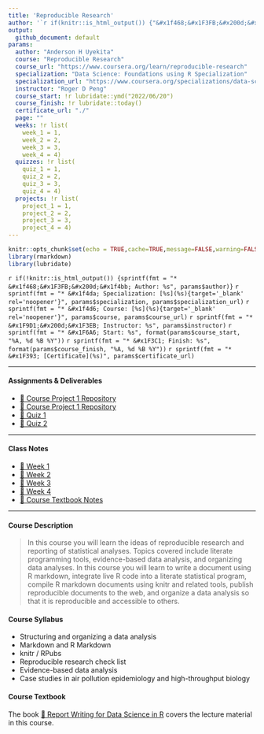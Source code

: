 ```yaml
---
title: 'Reproducible Research'
author: '`r if(knitr::is_html_output()) {"&#x1f468;&#x1F3FB;&#x200d;&#x1f4bb; Anderson H Uyekita"} else {NULL}`'
output:
  github_document: default
params:
  author: "Anderson H Uyekita"
  course: "Reproducible Research"
  course_url: "https://www.coursera.org/learn/reproducible-research"
  specialization: "Data Science: Foundations using R Specialization"
  specialization_url: "https://www.coursera.org/specializations/data-science-foundations-r"
  instructor: "Roger D Peng"
  course_start: !r lubridate::ymd("2022/06/20")
  course_finish: !r lubridate::today()
  certificate_url: "./"
  page: ""
  weeks: !r list(
    week_1 = 1,
    week_2 = 2,
    week_3 = 3,
    week_4 = 4)
  quizzes: !r list(
    quiz_1 = 1,
    quiz_2 = 2,
    quiz_3 = 3,
    quiz_4 = 4)
  projects: !r list(
    project_1 = 1,
    project_2 = 2,
    project_3 = 3,
    project_4 = 4)
---
```


```r
knitr::opts_chunk$set(echo = TRUE,cache=TRUE,message=FALSE,warning=FALSE)
library(rmarkdown)
library(lubridate)
```

`r if(!knitr::is_html_output()) {sprintf(fmt = "* &#x1f468;&#x1F3FB;&#x200d;&#x1f4bb; Author: %s", params$author)}`
`r sprintf(fmt = "* &#x1f4da; Specialization: [%s](%s){target='_blank' rel='noopener'}", params$specialization, params$specialization_url)`
`r sprintf(fmt = "* &#x1f4d6; Course: [%s](%s){target='_blank' rel='noopener'}", params$course, params$course_url)`
    `r sprintf(fmt = "* &#x1F9D1;&#x200d;&#x1F3EB; Instructor: %s", params$instructor)`
    `r sprintf(fmt = "* &#x1F6A6; Start: %s", format(params$course_start, "%A, %d %B %Y"))`
    `r sprintf(fmt = "* &#x1F3C1; Finish: %s", format(params$course_finish, "%A, %d %B %Y"))`
`r sprintf(fmt = "* &#x1F393; [Certificate](%s)", params$certificate_url)`

--------------------------------------------------------------------------------

#### Assignments & Deliverables

* [&#x1F680; Course Project 1 Repository](https://github.com/AndersonUyekita/reproducible-research_course-project-1)
* [&#x1F680; Course Project 1 Repository](https://github.com/AndersonUyekita/reproducible-research_course-project-2)
* [&#x1F4DD; Quiz 1](./Week%201/quiz-1_reproducible-research.md)
* [&#x1F4DD; Quiz 2](./Week%202/quiz-2_reproducible-research.md)

--------------------------------------------------------------------------------

#### Class Notes

* [&#x1F4C6; Week 1](./Week%201/README.md)
* [&#x1F4C6; Week 2](./Week%202/README.md)
* [&#x1F4C6; Week 3](./Week%203/README.md)
* [&#x1F4C6; Week 4](./Week%204/README.md)
* [&#x1F4D1; Course Textbook Notes](./book/README.md)

--------------------------------------------------------------------------------

#### Course Description

> In this course you will learn the ideas of reproducible research and reporting of statistical analyses. Topics covered include literate programming tools, evidence-based data analysis, and organizing data analyses. In this course you will learn to write a document using R markdown, integrate live R code into a literate statistical program, compile R markdown documents using knitr and related tools, publish reproducible documents to the web, and organize a data analysis so that it is reproducible and accessible to others.

#### Course Syllabus

* Structuring and organizing a data analysis
* Markdown and R Markdown
* knitr / RPubs
* Reproducible research check list
* Evidence-based data analysis
* Case studies in air pollution epidemiology and high-throughput biology

#### Course Textbook

The book [&#x1F4D4; Report Writing for Data Science in R](./book/report-writing-for-data-science-in-r.pdf) covers the lecture material in this course.
